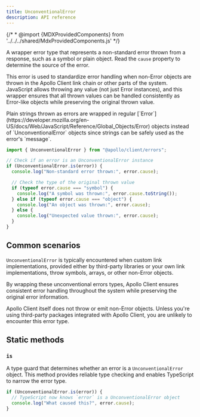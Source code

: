 ```yaml
---
title: UnconventionalError
description: API reference
---
```


{/* * @import {MDXProvidedComponents} from '../../../shared/MdxProvidedComponents.js' */}

A wrapper error type that represents a non-standard error thrown from a response, such as a symbol or plain object. Read the `cause` property to determine the source of the error.

This error is used to standardize error handling when non-Error objects are thrown in the Apollo Client link chain or other parts of the system. JavaScript allows throwing any value (not just Error instances), and this wrapper ensures that all thrown values can be handled consistently as Error-like objects while preserving the original thrown value.

<Note>
  Plain strings thrown as errors are wrapped in regular
  [`Error`](https://developer.mozilla.org/en-US/docs/Web/JavaScript/Reference/Global_Objects/Error)
  objects instead of `UnconventionalError` objects since strings can be safely
  used as the error's `message`.
</Note>

```ts
import { UnconventionalError } from "@apollo/client/errors";

// Check if an error is an UnconventionalError instance
if (UnconventionalError.is(error)) {
  console.log("Non-standard error thrown:", error.cause);

  // Check the type of the original thrown value
  if (typeof error.cause === "symbol") {
    console.log("A symbol was thrown:", error.cause.toString());
  } else if (typeof error.cause === "object") {
    console.log("An object was thrown:", error.cause);
  } else {
    console.log("Unexpected value thrown:", error.cause);
  }
}
```

## Common scenarios

`UnconventionalError` is typically encountered when custom link implementations, provided either by third-party libraries or your own link implementations, throw symbols, arrays, or other non-Error objects.

By wrapping these unconventional errors types, Apollo Client ensures consistent error handling throughout the system while preserving the original error information.

<Note>
  Apollo Client itself does not throw or emit non-Error objects. Unless you're
  using third-party packages integrated with Apollo Client, you are unlikely to
  encounter this error type.
</Note>

## Static methods

### `is`

A type guard that determines whether an error is a `UnconventionalError` object. This method provides reliable type checking and enables TypeScript to narrow the error type.

```ts
if (UnconventionalError.is(error)) {
  // TypeScript now knows `error` is a UnconventionalError object
  console.log("What caused this?", error.cause);
}
```
